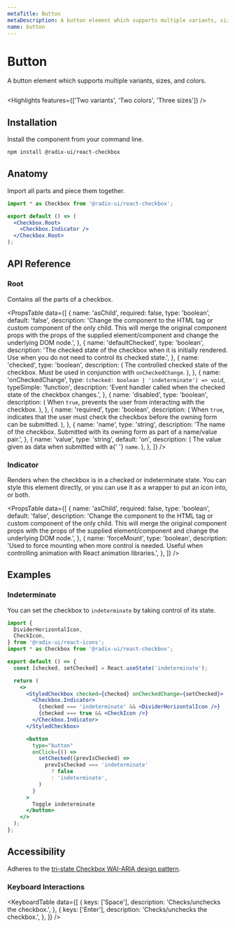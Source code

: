 ```yaml
---
metaTitle: Button
metaDescription: A button element which supports multiple variants, sizes, and colors.
name: button
---
```


# Button

<Description>
  A button element which supports multiple variants, sizes, and
  colors.
</Description>

<HeroContainer>
  <ButtonDemo />
</HeroContainer>

```jsx hero template=ButtonDemo

```

<Highlights
  features={['Two variants', 'Two colors', 'Three sizes']}
/>

## Installation

Install the component from your command line.

```bash
npm install @radix-ui/react-checkbox
```

## Anatomy

Import all parts and piece them together.

```jsx
import * as Checkbox from '@radix-ui/react-checkbox';

export default () => (
  <Checkbox.Root>
    <Checkbox.Indicator />
  </Checkbox.Root>
);
```

## API Reference

### Root

Contains all the parts of a checkbox.

<PropsTable
  data={[
    {
      name: 'asChild',
      required: false,
      type: 'boolean',
      default: 'false',
      description:
        'Change the component to the HTML tag or custom component of the only child. This will merge the original component props with the props of the supplied element/component and change the underlying DOM node.',
    },
    {
      name: 'defaultChecked',
      type: 'boolean',
      description:
        'The checked state of the checkbox when it is initially rendered. Use when you do not need to control its checked state.',
    },
    {
      name: 'checked',
      type: 'boolean',
      description: (
        <span>
          The controlled checked state of the checkbox. Must be used
          in conjunction with <Code>onCheckedChange</Code>.
        </span>
      ),
    },
    {
      name: 'onCheckedChange',
      type: `(checked: boolean | 'indeterminate') => void`,
      typeSimple: 'function',
      description:
        'Event handler called when the checked state of the checkbox changes.',
    },
    {
      name: 'disabled',
      type: 'boolean',
      description: (
        <span>
          When <Code>true</Code>, prevents the user from interacting
          with the checkbox.
        </span>
      ),
    },
    {
      name: 'required',
      type: 'boolean',
      description: (
        <span>
          When <Code>true</Code>, indicates that the user must check
          the checkbox before the owning form can be submitted.
        </span>
      ),
    },
    {
      name: 'name',
      type: 'string',
      description:
        'The name of the checkbox. Submitted with its owning form as part of a name/value pair.',
    },
    {
      name: 'value',
      type: 'string',
      default: 'on',
      description: (
        <span>
          The value given as data when submitted with a{' '}
          <Code>name</Code>.
        </span>
      ),
    },
  ]}
/>

### Indicator

Renders when the checkbox is in a checked or indeterminate state. You can style this element directly, or you can use it as a wrapper to put an icon into, or both.

<PropsTable
  data={[
    {
      name: 'asChild',
      required: false,
      type: 'boolean',
      default: 'false',
      description:
        'Change the component to the HTML tag or custom component of the only child. This will merge the original component props with the props of the supplied element/component and change the underlying DOM node.',
    },
    {
      name: 'forceMount',
      type: 'boolean',
      description:
        'Used to force mounting when more control is needed. Useful when controlling animation with React animation libraries.',
    },
  ]}
/>

## Examples

### Indeterminate

You can set the checkbox to `indeterminate` by taking control of its state.

```jsx line=5,9-14,16
import {
  DividerHorizontalIcon,
  CheckIcon,
} from '@radix-ui/react-icons';
import * as Checkbox from '@radix-ui/react-checkbox';

export default () => {
  const [checked, setChecked] = React.useState('indeterminate');

  return (
    <>
      <StyledCheckbox checked={checked} onCheckedChange={setChecked}>
        <Checkbox.Indicator>
          {checked === 'indeterminate' && <DividerHorizontalIcon />}
          {checked === true && <CheckIcon />}
        </Checkbox.Indicator>
      </StyledCheckbox>

      <button
        type="button"
        onClick={() =>
          setChecked((prevIsChecked) =>
            prevIsChecked === 'indeterminate'
              ? false
              : 'indeterminate',
          )
        }
      >
        Toggle indeterminate
      </button>
    </>
  );
};
```

## Accessibility

Adheres to the [tri-state Checkbox WAI-ARIA design pattern](https://www.w3.org/TR/wai-aria-practices-1.2/#checkbox).

### Keyboard Interactions

<KeyboardTable
  data={[
    {
      keys: ['Space'],
      description: 'Checks/unchecks the checkbox.',
    },
    {
      keys: ['Enter'],
      description: 'Checks/unchecks the checkbox.',
    },
  ]}
/>
